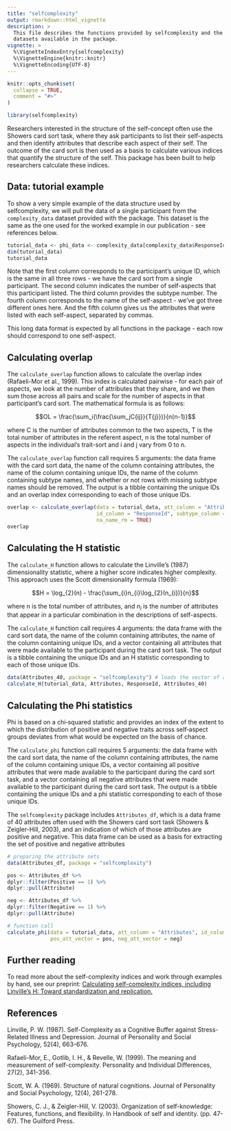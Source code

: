 ```yaml
---
title: "selfcomplexity"
output: rmarkdown::html_vignette
description: >
  This file describes the functions provided by selfcomplexity and the example 
  datasets available in the package.
vignette: >
  %\VignetteIndexEntry{selfcomplexity}
  %\VignetteEngine{knitr::knitr}
  %\VignetteEncoding{UTF-8}
---
```


```r
knitr::opts_chunk$set(
  collapse = TRUE,
  comment = "#>"
)
```

```r
library(selfcomplexity)
```

Researchers interested in the structure of the self-concept often use the Showers
card sort task, where they ask participants to list their self-aspects and then
identify attributes that describe each aspect of their self. The outcome of the
card sort is then used as a basis to calculate various indices that quantify 
the structure of the self. This package has been built to help researchers 
calculate these indices.

## Data: tutorial example

To show a very simple example of the data structure used by selfcomplexity, we
will pull the data of a single participant from the `complexity_data` dataset
provided with the package. This dataset is the same as the one used for the
worked example in our publication - see references below.

```r
tutorial_data <- phi_data <- complexity_data[complexity_data$ResponseId == "R_2wmF4JXKNx6McGd",]
dim(tutorial_data)
tutorial_data
```

Note that the first column corresponds to the participant's unique ID, which is
the same in all three rows - we have the card sort from a single participant.
The second column indicates the number of self-aspects that this participant listed.
The third column provides the subtype number. The fourth column corresponds to 
the name of the self-aspect - we've got three different ones here. And the fifth 
column gives us the attributes that were listed
with each self-aspect, separated by commas. 

This long data format is expected by all functions in the package - each row
should correspond to one self-aspect.

## Calculating overlap

The `calculate_overlap` function allows to calculate the overlap index (Rafaeli-Mor et al.,
1999). This index is calculated pairwise - for each pair of aspects, we look
at the number of attributes that they share, and we then sum those across all
pairs and scale for the number of aspects in that participant's card sort. The
mathematical formula is as follows:

$$OL = \frac{\sum_i(\frac{\sum_jC{ij}}{T{j}})}{n(n-1)}$$

where C is the number of attributes common to the two aspects, T is the total 
number of attributes in the referent aspect, n is the total number of aspects 
in the individual’s trait-sort and i and j vary from 0 to n.

The `calculate_overlap` function call requires 5 arguments: the data frame with
the card sort data, the name of the column containing attributes, the name of the
column containing unique IDs, the name of the column containing subtype names,
and whether or not rows with missing subtype names should be removed. The output
is a tibble containing the unique IDs and an overlap index corresponding to each
of those unique IDs. 

```r
overlap <- calculate_overlap(data = tutorial_data, att_column = "Attributes",
                             id_column = "ResponseId", subtype_column = "Name",
                             na_name_rm = TRUE)
overlap
```

## Calculating the H statistic

The `calculate_H` function allows to calculate the Linville's (1987) dimensionality
statistic, where a higher score indicates higher complexity. This approach
uses the Scott dimensionality formula (1969):

$$H = \log_{2}(n) - \frac{\sum_{i}n_{i}\log_{2}(n_{i})}{n}$$

where n is the total number of attributes, and $n_i$ is the number of attributes 
that appear in a particular combination in the descriptions of self-aspects. 

The `calculate_H` function call requires 4 arguments: the data frame with
the card sort data, the name of the column containing attributes, the name of the
column containing unique IDs, and a vector containing all attributes that were
made available to the participant during the card sort task. The output
is a tibble containing the unique IDs and an H statistic corresponding to each
of those unique IDs. 

```r
data(Attributes_40, package = "selfcomplexity") # loads the vector of attributes
calculate_H(tutorial_data, Attributes, ResponseId, Attributes_40)
```

## Calculating the Phi statistics

Phi is based on a chi‐squared statistic and provides an index of the extent to 
which the distribution of positive and negative traits across self‐aspect groups 
deviates from what would be expected on the basis of chance. 

The `calculate_phi` function call requires 5 arguments: the data frame with
the card sort data, the name of the column containing attributes, the name of the
column containing unique IDs, a vector containing all positive attributes that were
made available to the participant during the card sort task, and a vector 
containing all negative attributes that were made available to the participant 
during the card sort task. The output is a tibble containing the unique IDs and 
a phi statistic corresponding to each of those unique IDs. 

The `selfcomplexity` package includes `Attributes_df`, which is a data frame of 
40 attributes often used with the Showers card sort task (Showers & Zeigler-Hill, 2003),
and an indication of  which of those attributes are positive and negative. 
This data frame can be used
as a basis for extracting the set of positive and negative attributes

```r
# preparing the attribute sets
data(Attributes_df, package = "selfcomplexity")

pos <- Attributes_df %>%
dplyr::filter(Positive == 1) %>%
dplyr::pull(Attribute)

neg <- Attributes_df %>%
dplyr::filter(Negative == 1) %>%
dplyr::pull(Attribute)

# function call
calculate_phi(data = tutorial_data, att_column = "Attributes", id_column = "ResponseId", 
              pos_att_vector = pos, neg_att_vector = neg)
```

## Further reading

To read more about the self-complexity indices and work through examples by hand,
see our preprint: [Calculating self-complexity indices, including Linville’s H: Toward standardization and replication.](https://doi.org/10.31234/osf.io/trcwg)

## References
Linville, P. W. (1987). Self-Complexity as a Cognitive Buffer against Stress-Related Illness and Depression. Journal of Personality and Social Psychology, 52(4), 663-676. 

Rafaeli-Mor, E., Gotlib, I. H., & Revelle, W. (1999). The meaning and measurement of self-complexity. Personality and Individual Differences, 27(2), 341-356.

Scott, W. A. (1969). Structure of natural cognitions. Journal of Personality and Social Psychology, 12(4), 261-278.

Showers, C. J., & Zeigler-Hill, V. (2003). Organization of self-knowledge: Features, functions, and flexibility. In Handbook of self and identity. (pp. 47-67). The Guilford Press.
